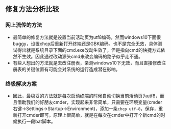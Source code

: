## 修复方法分析比较

### 网上流传的方法

- 最简单的修复方法就是设置当前活动页为utf8编码，然而windows10下面很buggy，设置chcp后重新打开终端还是GBK编码。也不是完全无效，具体测试得出就是系统目录下面的cmd.exe改动生效了，但是指向cmd的快捷方式依然不生效。因此通过改动源头cmd来改变编码的路子似乎走不通。
- 有些人想出的方法就是去改注册表，亲测windows10下无效，而且直接修改注册表的关键位置有可能会对系统的运行造成潜在影响。

### 终极解决方案

- 因此，最稳妥的方法就是每次启动终端的时候自动切换当前活动页为utf8，而且借助我们的好朋友cmder，实现起来非常简单，只需要在环境变量(cmder右键->Settings->Startup->Environment)，添加一条`chcp utf-8`，保存，重新打开cmder即可。原理上很简单，就是在每次在cmder中打开个新cmd的时候执行一段bat脚本。